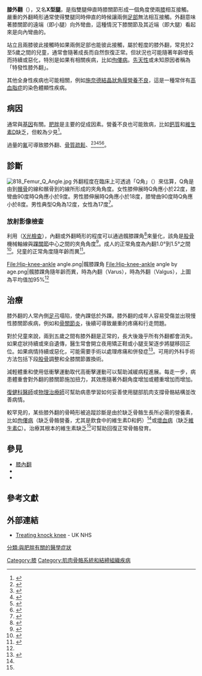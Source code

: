 {{Infobox medical condition
| name            = {{PAGENAME}}
| synonyms        =  
| image           = Valgus.jpg
| alt             = 
| caption = 骨癌治療後左膝嚴重的膝外翻
| pronounce       = 
| field           = 
| ICD10           = M21.0
| ICD9            = 736.41
| ICDO            = 
| OMIM            = 
| DiseasesDB      = 29408
| MedlinePlus     = 001263
| eMedicineSubj   = 1259772
| eMedicineTopic  = 
| MeSH            = C05.116.482
| GeneReviewsNBK  = 
| GeneReviewsName = 
| Orphanet        = 
}}
'''膝外翻'''（{{Lang-en|Genu valgum}}），又名'''X型腿'''，是指雙腿伸直時膝關節形成一個角度使兩[[膝|膝]]相互接觸。嚴重的外翻畸形通常使得雙腿同時伸直的時候讓兩側[[足部|足部]]無法相互接觸。外翻意味著膝關節的遠端（即小腿）向外彎曲，這種情況下膝關節及其近端（即大腿）看起來是向內彎曲的。

站立且兩膝彼此接觸時如果兩側足部也能彼此接觸，屬於輕度的膝外翻，常見於2至5歲之間的兒童，通常會隨著成長而自然恢復正常。但狀況也可能隨著年齡增長而持續或惡化，特別是如果有相關疾病，比如[[佝僂病|佝僂病]]。[[先天性障礙|先天性]]或未知原因者稱為「特發性膝外翻」。

其他全身性疾病也可能相關，例如[[施奈德結晶狀角膜營養不良|施奈德結晶狀角膜營養不良]]，這是一種常伴有[[高血脂症|高血脂症]]的染色體顯性疾病。

== 病因 ==
通常與[[基因|基因]]有關。[[肥胖|肥胖]]是主要的促成因素。營養不良也可能致病，比如[[鈣質|鈣質]]和[[維生素D|維生素D]]缺乏，但較為少見<ref name="calcium">{{Cite website | author = NHS | title = Knock Knees | date = January 2016 | url = http://www.childrenshospital.org/conditions-and-treatments/conditions/knock-knees/symptoms-and-causes | access-date = 2019-11-11 | archive-date = 2018-01-29 | archive-url = https://web.archive.org/web/20180129175206/http://www.childrenshospital.org/conditions-and-treatments/conditions/knock-knees/symptoms-and-causes | dead-url = no }}</ref>。

過量的[[氟|氟]]可導致膝外翻、[[骨質疏鬆|骨質疏鬆]]、{{le|骨質硬化|Osteosclerosis}}<ref>{{Cite journal|date=1975-03-01|title=Genu Valgum Due to Fluoride Toxicity|url=https://academic.oup.com/nutritionreviews/article/33/3/76/1879185|journal=Nutrition Reviews|language=en|volume=33|issue=3|pages=76–77|doi=10.1111/j.1753-4887.1975.tb06023.x|issn=0029-6643}}</ref><ref>{{cite web|title=A Study on Crippling in Skeletal Fluorosis|url=http://ijcrr.com/uploads/696_pdf.pdf|publication-date=|quote=Rigidity of Neck and Restricted Movements of Skull, Kyphosis of thoracic vertebrae, Scoliosis in the chest, bending downwards to see the floor without seeing the sky, criss cross walking, Joint pains in the upper and lower extremities, Genuvarum with bowing of leg, Crippling state of patient without movement, Paraesthesia and Paraplegia are the findings recorded.|access-date=2019-11-11|archive-date=2021-03-25|archive-url=https://web.archive.org/web/20210325202932/http://ijcrr.com/uploads/696_pdf.pdf|dead-url=no}}</ref><ref>{{cite web|title=Endemic Fluorosis with Genu Valgum Syndrome in a Village of District Mandla, Madhya Pradesh|url=https://www.researchgate.net/publication/13937421_Endemic_Fluorosis_with_Genu_Valgum_Syndrome_in_a_Village_of_District_Mandla_Madhya_Pradesh|publication-date=}}</ref><ref>{{cite web|title=A clinical and biochemical study of chronic fluoride toxicity in children of Kheru Thanda of Gulbarga district, Karnataka, India|url=https://www.researchgate.net/publication/216701834_A_clinical_and_biochemical_study_of_chronic_fluoride_toxicity_in_children_of_Kheru_Thanda_of_Gulbarga_district_Karnataka_India|publication-date=|quote=Radiographic changes suggestive of osteoporosis, osteosclerosis, and genu valgum was observed. Major skeletal manifestations observed in various studies of fluorosis are bowed legs(genu varum) or knock-knee (genu valgum), and stiffness of the cervical andlumbar spine.Our study also revealed skeletal fluorosis with cripplingbone deformities}}</ref><ref>{{cite web|title=Studies in Endemic Genu Valgum — A Manifestation of Fluoride Toxicity in India|url=https://link.springer.com/chapter/10.1007/978-1-4757-1349-7_29|publication-date=|quote=The latter is characterized by the presence of genu valgum, dental fluorosis, osteosclerosis of the spine and simultaneous occurrence of osteoporosis of some other bones such as the lower limb bones.|access-date=2019-11-11|archive-date=2018-06-13|archive-url=https://web.archive.org/web/20180613080135/https://link.springer.com/chapter/10.1007%2F978-1-4757-1349-7_29|dead-url=no}}</ref>。

== 診斷 ==
[[File:818_Femur_Q_Angle.jpg|right]]
外翻程度在臨床上可透過「Q角」（{{Lang-en|Q angle}}）來估算，Q角是由{{le|髂骨前上棘|Anterior superior iliac spine}}到[[髕骨|髕骨]]的線和髕骨到{{le|脛骨結節|Tuberosity of the tibia}}的線所形成的夾角角度。女性膝伸展時Q角應小於22度，膝彎曲90度時Q角應小於9度。男性膝伸展時Q角應小於18度，膝彎曲90度時Q角應小於8度。男性典型Q角為12度，女性為17度<ref>{{Cite journal | authors = Mohammad-Jafar Emami, Mohammad-Hossein Ghahramani, Farzad Abdinejad and Hamid Namazi | title = Q-angle: an invaluable parameter for evaluation of anterior knee pain | journal = Archives of Iranian medicine | volume = 10 | issue = 1 | pages = 24–26 |date=January 2007 | doi = | pmid = 17198449}}</ref>。

=== 放射影像檢查 ===
利用{{le|投射放射影像|Projectional radiography}}（[[X射线#医学用途|X光檢查]]），內翻或外翻畸形的程度可以通過髖膝踝角<ref name=dahl2009>{{cite journal|last1=W-Dahl|first1=Annette|last2=Toksvig-Larsen|first2=Sören|last3=Roos|first3=Ewa M|title=Association between knee alignment and knee pain in patients surgically treated for medial knee osteoarthritis by high tibial osteotomy. A one year follow-up study|journal=BMC Musculoskeletal Disorders|volume=10|issue=1|pages=154|year=2009|issn=1471-2474|doi=10.1186/1471-2474-10-154|pmid=19995425|pmc=2796991}}</ref>來量化，該角是[[股骨|股骨]]機械軸線與[[踝|踝關節]]中心之間的夾角角度<ref name="CherianKapadia2014">{{cite journal|last1=Cherian|first1=Jeffrey J.|last2=Kapadia|first2=Bhaveen H.|last3=Banerjee|first3=Samik|last4=Jauregui|first4=Julio J.|last5=Issa|first5=Kimona|last6=Mont|first6=Michael A.|title=Mechanical, Anatomical, and Kinematic Axis in TKA: Concepts and Practical Applications|journal=Current Reviews in Musculoskeletal Medicine|volume=7|issue=2|year=2014|pages=89–95|issn=1935-973X|doi=10.1007/s12178-014-9218-y|pmid=24671469|pmc=4092202}}</ref>。成人的正常角度為內翻1.0°到1.5°之間<ref name="SheehyFelson2011">{{cite journal|last1=Sheehy|first1=L.|last2=Felson|first2=D.|last3=Zhang|first3=Y.|last4=Niu|first4=J.|last5=Lam|first5=Y.-M.|last6=Segal|first6=N.|last7=Lynch|first7=J.|last8=Cooke|first8=T.D.V.|title=Does measurement of the anatomic axis consistently predict hip-knee-ankle angle (HKA) for knee alignment studies in osteoarthritis? Analysis of long limb radiographs from the multicenter osteoarthritis (MOST) study|journal=Osteoarthritis and Cartilage|volume=19|issue=1|year=2011|pages=58–64|issn=1063-4584|doi=10.1016/j.joca.2010.09.011|pmc=3038654}}</ref>。兒童的正常角度隨年齡而異<ref name=Sabharwal2009>{{cite journal|last1=Sabharwal|first1=Sanjeev|last2=Zhao|first2=Caixia|title=The Hip-Knee-Ankle Angle in Children: Reference Values Based on a Full-Length Standing Radiograph|journal=The Journal of Bone and Joint Surgery, American Volume|volume=91|issue=10|year=2009|pages=2461–2468|issn=0021-9355|doi=10.2106/JBJS.I.00015}}</ref>。
<gallery widths="200">
File:Hip-knee-ankle angle.png|髖膝踝角
File:Hip-knee-ankle angle by age.png|髖膝踝角隨年齡而異，時為內翻（Varus），時為外翻（Valgus），上圖為平均值加95%{{le|預測區間|prediction interval}}<ref name=Sabharwal2009/>
</gallery>

== 治療 ==
膝外翻的人常內側[[足弓|足弓]]塌陷，使內踝低於外踝。膝外翻的成年人容易受傷並出現慢性膝關節疾病，例如{{le|髕骨軟骨軟化症|Chondromalacia patellae}}和[[骨關節炎|骨關節炎]]，後續可導致嚴重的疼痛和行走問題。

對於兒童來說，兩到五歲之間有膝外翻是正常的，長大後幾乎所有外翻都會消失。如果症狀持續或來自遺傳，醫生常會開立夜用矯正鞋或小腿支架逐步將腿移回正位。如果病情持續或惡化，可能需要手術以處理疼痛和併發症<ref name="emedicine">{{Cite web|title=Pediatric Genu Valgum Treatment & Management|url=https://emedicine.medscape.com/article/1259772|author=Peter M Stevens|publisher=eMedicine|date=2019-01-03|language=en}}</ref>。可用的外科手術方法包括下段[[股骨|股骨]]調整和全膝關節置換術。

減輕體重和使用低衝擊運動取代高衝擊運動可以幫助減緩病程進展。每走一步，病患體重會對外翻的膝關節施加扭力，其效應隨著外翻角度增加或體重增加而增加。

[[復健醫學|復健科醫師]]或[[物理治療師|物理治療師]]可幫助病患學習如何妥善使用腿部肌肉支撐骨骼結構並改善病情。

較罕見的，某些膝外翻的骨畸形被追蹤診斷是由於缺乏骨骼生長所必需的營養素，比如[[佝僂病|佝僂病]]（缺乏骨骼營養，尤其是飲食中的維生素D和鈣）<ref name="calcium" />或[[壞血病|壞血病]]（缺乏[[維生素C|維生素C]]）。治療其根本的維生素缺乏<ref name="emedicine" />可幫助回復正常骨骼發育。

==參見==
* [[膝內翻|膝內翻]]
* {{le|膝後翻|Genu recurvatum}}
* {{le|膝痛|Knee pain}}

==參考文獻==
{{Reflist|2}}

== 外部連結 ==
{{Medical resources
|  DiseasesDB     = 29408
|  ICD10          = {{ICD10|Q|74|1|q|65}}
|  ICD9           = {{ICD9|736.41}}, {{ICD9|755.64}}
|  ICDO           = 
|  OMIM           = 
|  MedlinePlus    = 001263
|  eMedicineSubj  = orthoped
|  eMedicineTopic = 495
|  MeSH        =D056304
}}
 
* [http://www.nhs.uk/Conditions/Knock-knee/Pages/Treatment.aspx Treating knock knee] {{Wayback|url=http://www.nhs.uk/Conditions/Knock-knee/Pages/Treatment.aspx |date=20160108113337 }} - UK NHS

[[分類:與肥胖有關的醫學症狀|分類:與肥胖有關的醫學症狀]]
[[Category:膝|Category:膝]]
[[Category:肌肉骨骼系統和結締組織疾病|Category:肌肉骨骼系統和結締組織疾病]]